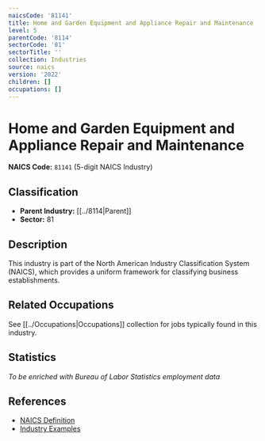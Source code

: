 ```yaml
---
naicsCode: '81141'
title: Home and Garden Equipment and Appliance Repair and Maintenance
level: 5
parentCode: '8114'
sectorCode: '81'
sectorTitle: ''
collection: Industries
source: naics
version: '2022'
children: []
occupations: []
---
```

# Home and Garden Equipment and Appliance Repair and Maintenance

**NAICS Code:** `81141` (5-digit NAICS Industry)

## Classification

- **Parent Industry:** [[../8114|Parent]]
- **Sector:** 81

## Description

This industry is part of the North American Industry Classification System (NAICS), which provides a uniform framework for classifying business establishments.

## Related Occupations

See [[../Occupations|Occupations]] collection for jobs typically found in this industry.

## Statistics

*To be enriched with Bureau of Labor Statistics employment data*

## References

- [NAICS Definition](https://www.census.gov/naics/)
- [Industry Examples](https://www.census.gov/naics/2022NAICS/)
